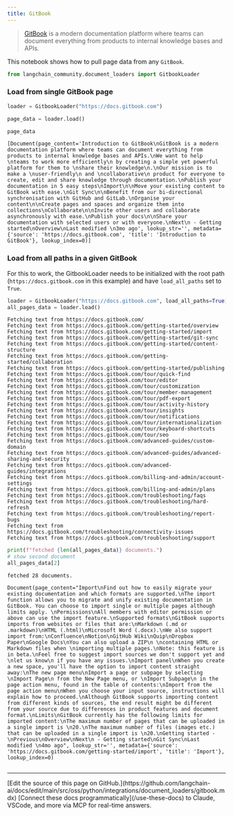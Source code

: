 ```yaml
---
title: GitBook
---
```


>[GitBook](https://docs.gitbook.com/) is a modern documentation platform where teams can document everything from products to internal knowledge bases and APIs.

This notebook shows how to pull page data from any `GitBook`.

```python
from langchain_community.document_loaders import GitbookLoader
```

### Load from single GitBook page

```python
loader = GitbookLoader("https://docs.gitbook.com")
```

```python
page_data = loader.load()
```

```python
page_data
```

```output
[Document(page_content='Introduction to GitBook\nGitBook is a modern documentation platform where teams can document everything from products to internal knowledge bases and APIs.\nWe want to help \nteams to work more efficiently\n by creating a simple yet powerful platform for them to \nshare their knowledge\n.\nOur mission is to make a \nuser-friendly\n and \ncollaborative\n product for everyone to create, edit and share knowledge through documentation.\nPublish your documentation in 5 easy steps\nImport\n\nMove your existing content to GitBook with ease.\nGit Sync\n\nBenefit from our bi-directional synchronisation with GitHub and GitLab.\nOrganise your content\n\nCreate pages and spaces and organize them into collections\nCollaborate\n\nInvite other users and collaborate asynchronously with ease.\nPublish your docs\n\nShare your documentation with selected users or with everyone.\nNext\n - Getting started\nOverview\nLast modified \n3mo ago', lookup_str='', metadata={'source': 'https://docs.gitbook.com', 'title': 'Introduction to GitBook'}, lookup_index=0)]
```

### Load from all paths in a given GitBook

For this to work, the GitbookLoader needs to be initialized with the root path (`https://docs.gitbook.com` in this example) and have `load_all_paths` set to `True`.

```python
loader = GitbookLoader("https://docs.gitbook.com", load_all_paths=True)
all_pages_data = loader.load()
```

```output
Fetching text from https://docs.gitbook.com/
Fetching text from https://docs.gitbook.com/getting-started/overview
Fetching text from https://docs.gitbook.com/getting-started/import
Fetching text from https://docs.gitbook.com/getting-started/git-sync
Fetching text from https://docs.gitbook.com/getting-started/content-structure
Fetching text from https://docs.gitbook.com/getting-started/collaboration
Fetching text from https://docs.gitbook.com/getting-started/publishing
Fetching text from https://docs.gitbook.com/tour/quick-find
Fetching text from https://docs.gitbook.com/tour/editor
Fetching text from https://docs.gitbook.com/tour/customization
Fetching text from https://docs.gitbook.com/tour/member-management
Fetching text from https://docs.gitbook.com/tour/pdf-export
Fetching text from https://docs.gitbook.com/tour/activity-history
Fetching text from https://docs.gitbook.com/tour/insights
Fetching text from https://docs.gitbook.com/tour/notifications
Fetching text from https://docs.gitbook.com/tour/internationalization
Fetching text from https://docs.gitbook.com/tour/keyboard-shortcuts
Fetching text from https://docs.gitbook.com/tour/seo
Fetching text from https://docs.gitbook.com/advanced-guides/custom-domain
Fetching text from https://docs.gitbook.com/advanced-guides/advanced-sharing-and-security
Fetching text from https://docs.gitbook.com/advanced-guides/integrations
Fetching text from https://docs.gitbook.com/billing-and-admin/account-settings
Fetching text from https://docs.gitbook.com/billing-and-admin/plans
Fetching text from https://docs.gitbook.com/troubleshooting/faqs
Fetching text from https://docs.gitbook.com/troubleshooting/hard-refresh
Fetching text from https://docs.gitbook.com/troubleshooting/report-bugs
Fetching text from https://docs.gitbook.com/troubleshooting/connectivity-issues
Fetching text from https://docs.gitbook.com/troubleshooting/support
```

```python
print(f"fetched {len(all_pages_data)} documents.")
# show second document
all_pages_data[2]
```

```output
fetched 28 documents.
```

```output
Document(page_content="Import\nFind out how to easily migrate your existing documentation and which formats are supported.\nThe import function allows you to migrate and unify existing documentation in GitBook. You can choose to import single or multiple pages although limits apply. \nPermissions\nAll members with editor permission or above can use the import feature.\nSupported formats\nGitBook supports imports from websites or files that are:\nMarkdown (.md or .markdown)\nHTML (.html)\nMicrosoft Word (.docx).\nWe also support import from:\nConfluence\nNotion\nGitHub Wiki\nQuip\nDropbox Paper\nGoogle Docs\nYou can also upload a ZIP\n \ncontaining HTML or Markdown files when \nimporting multiple pages.\nNote: this feature is in beta.\nFeel free to suggest import sources we don't support yet and \nlet us know\n if you have any issues.\nImport panel\nWhen you create a new space, you'll have the option to import content straight away:\nThe new page menu\nImport a page or subpage by selecting \nImport Page\n from the New Page menu, or \nImport Subpage\n in the page action menu, found in the table of contents:\nImport from the page action menu\nWhen you choose your input source, instructions will explain how to proceed.\nAlthough GitBook supports importing content from different kinds of sources, the end result might be different from your source due to differences in product features and document format.\nLimits\nGitBook currently has the following limits for imported content:\nThe maximum number of pages that can be uploaded in a single import is \n20.\nThe maximum number of files (images etc.) that can be uploaded in a single import is \n20.\nGetting started - \nPrevious\nOverview\nNext\n - Getting started\nGit Sync\nLast modified \n4mo ago", lookup_str='', metadata={'source': 'https://docs.gitbook.com/getting-started/import', 'title': 'Import'}, lookup_index=0)
```

```python

```

---

<Callout icon="pen-to-square" iconType="regular">
    [Edit the source of this page on GitHub.](https://github.com/langchain-ai/docs/edit/main/src/oss/python/integrations/document_loaders/gitbook.mdx)
</Callout>
<Tip icon="terminal" iconType="regular">
    [Connect these docs programmatically](/use-these-docs) to Claude, VSCode, and more via MCP for    real-time answers.
</Tip>
